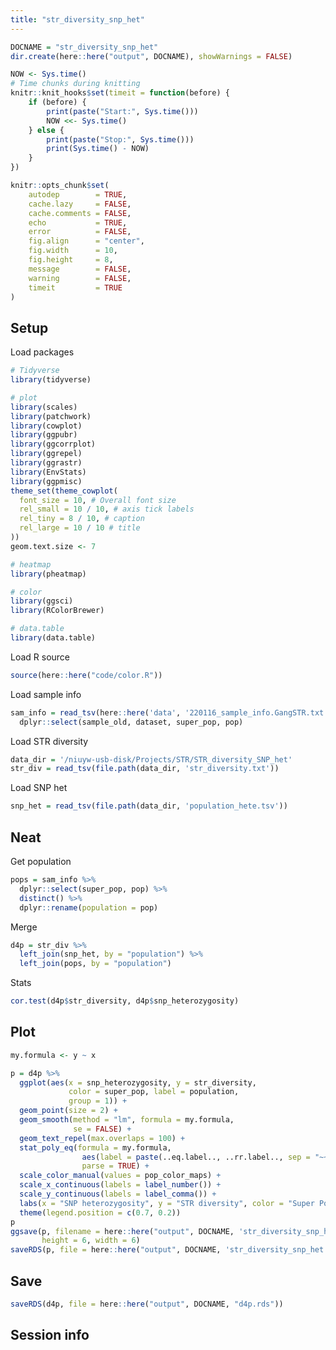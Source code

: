 ```yaml
---
title: "str_diversity_snp_het"
---
```


```r
DOCNAME = "str_diversity_snp_het"
dir.create(here::here("output", DOCNAME), showWarnings = FALSE)

NOW <- Sys.time()
# Time chunks during knitting
knitr::knit_hooks$set(timeit = function(before) {
    if (before) {
        print(paste("Start:", Sys.time()))
        NOW <<- Sys.time()
    } else {
        print(paste("Stop:", Sys.time()))
        print(Sys.time() - NOW)
    }
})

knitr::opts_chunk$set(
    autodep        = TRUE,
    cache.lazy     = FALSE, 
    cache.comments = FALSE,
    echo           = TRUE,
    error          = FALSE,
    fig.align      = "center",
    fig.width      = 10,
    fig.height     = 8,
    message        = FALSE,
    warning        = FALSE,
    timeit         = TRUE
)
```

## Setup

Load packages

```r
# Tidyverse
library(tidyverse)

# plot
library(scales)
library(patchwork)
library(cowplot)
library(ggpubr)
library(ggcorrplot)
library(ggrepel)
library(ggrastr)
library(EnvStats)
library(ggpmisc)
theme_set(theme_cowplot(
  font_size = 10, # Overall font size
  rel_small = 10 / 10, # axis tick labels
  rel_tiny = 8 / 10, # caption
  rel_large = 10 / 10 # title
))
geom.text.size <- 7

# heatmap
library(pheatmap)

# color
library(ggsci)
library(RColorBrewer)

# data.table
library(data.table)
```

Load R source

```r
source(here::here("code/color.R"))
```

Load sample info

```r
sam_info = read_tsv(here::here('data', '220116_sample_info.GangSTR.txt')) %>%
  dplyr::select(sample_old, dataset, super_pop, pop)
```

Load STR diversity

```r
data_dir = '/niuyw-usb-disk/Projects/STR/STR_diversity_SNP_het'
str_div = read_tsv(file.path(data_dir, 'str_diversity.txt'))
```

Load SNP het

```r
snp_het = read_tsv(file.path(data_dir, 'population_hete.tsv'))
```

## Neat

Get population

```r
pops = sam_info %>%
  dplyr::select(super_pop, pop) %>%
  distinct() %>%
  dplyr::rename(population = pop)
```

Merge

```r
d4p = str_div %>%
  left_join(snp_het, by = "population") %>%
  left_join(pops, by = "population")
```

Stats

```r
cor.test(d4p$str_diversity, d4p$snp_heterozygosity)
```

## Plot

```r
my.formula <- y ~ x

p = d4p %>%
  ggplot(aes(x = snp_heterozygosity, y = str_diversity,
             color = super_pop, label = population,
             group = 1)) +
  geom_point(size = 2) +
  geom_smooth(method = "lm", formula = my.formula,
              se = FALSE) +
  geom_text_repel(max.overlaps = 100) +
  stat_poly_eq(formula = my.formula, 
                aes(label = paste(..eq.label.., ..rr.label.., sep = "~~~")), 
                parse = TRUE) +
  scale_color_manual(values = pop_color_maps) +
  scale_x_continuous(labels = label_number()) +
  scale_y_continuous(labels = label_comma()) +
  labs(x = "SNP heterozygosity", y = "STR diversity", color = "Super Population") +
  theme(legend.position = c(0.7, 0.2))
p
ggsave(p, filename = here::here("output", DOCNAME, 'str_diversity_snp_het.pdf'),
       height = 6, width = 6)
saveRDS(p, file = here::here("output", DOCNAME, 'str_diversity_snp_het.rds'))
```

## Save

```r
saveRDS(d4p, file = here::here("output", DOCNAME, "d4p.rds"))
```

## Session info

